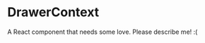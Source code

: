 
<Meta title="@flapjs/components/drawer/DrawerContext"
    component={DrawerContext}/>

# DrawerContext

A React component that needs some love. Please describe me! :(

<Props of={DrawerContext}/>

